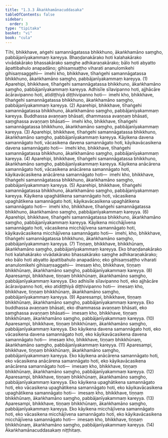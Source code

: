 ```yaml
---
title: "1.3.3 Ākaṅkhamānacuddasaka"
tableOfContents: false
sidebar:
  order: 3
type: "tipitaka"
basket: "vi"
book: "cula"
---
```



<DynamicBreadcrumb />

<Division number="27" book="cula" e="ch" v="4" p="31">

<Paragraph number="135" book="cula">
Tīhi, bhikkhave, aṅgehi samannāgatassa bhikkhuno, ākaṅkhamāno saṃgho, pabbājanīyakammaṃ kareyya. Bhaṇḍanakārako hoti kalahakārako vivādakārako bhassakārako saṃghe adhikaraṇakārako; bālo hoti abyatto āpattibahulo anapadāno; gihisaṃsaṭṭho viharati ananulomikehi gihisaṃsaggehi—  imehi kho, bhikkhave, tīhaṅgehi samannāgatassa bhikkhuno, ākaṅkhamāno saṃgho, pabbājanīyakammaṃ kareyya. (1)
</Paragraph>

<Paragraph number="136" book="cula">
Aparehipi, bhikkhave, tīhaṅgehi samannāgatassa bhikkhuno, ākaṅkhamāno saṃgho, pabbājanīyakammaṃ kareyya. Adhisīle sīlavipanno hoti, ajjhācāre ācāravipanno hoti, atidiṭṭhiyā diṭṭhivipanno hoti—  imehi kho, bhikkhave, tīhaṅgehi samannāgatassa bhikkhuno, ākaṅkhamāno saṃgho, pabbājanīyakammaṃ kareyya. (2)
</Paragraph>

<Paragraph number="137" book="cula">
Aparehipi, bhikkhave, tīhaṅgehi samannāgatassa bhikkhuno, ākaṅkhamāno saṃgho, pabbājanīyakammaṃ kareyya. Buddhassa avaṇṇaṃ bhāsati, dhammassa avaṇṇaṃ bhāsati, saṃghassa avaṇṇaṃ bhāsati—  imehi kho, bhikkhave, tīhaṅgehi samannāgatassa bhikkhuno, ākaṅkhamāno saṃgho, pabbājanīyakammaṃ kareyya. (3)
</Paragraph>

<Paragraph number="138" book="cula">
Aparehipi, bhikkhave, tīhaṅgehi samannāgatassa bhikkhuno, ākaṅkhamāno saṃgho, pabbājanīyakammaṃ kareyya. Kāyikena davena samannāgato hoti, vācasikena davena samannāgato hoti, kāyikavācasikena davena samannāgato hoti—  imehi kho, bhikkhave, tīhaṅgehi samannāgatassa bhikkhuno, ākaṅkhamāno saṃgho, pabbājanīyakammaṃ kareyya. (4)
</Paragraph>

<Paragraph number="139" book="cula">
Aparehipi, bhikkhave, tīhaṅgehi samannāgatassa bhikkhuno, ākaṅkhamāno saṃgho, pabbājanīyakammaṃ kareyya. Kāyikena anācārena samannāgato hoti, vācasikena anācārena samannāgato hoti, kāyikavācasikena anācārena samannāgato hoti—  imehi kho, bhikkhave, tīhaṅgehi samannāgatassa bhikkhuno, ākaṅkhamāno saṃgho, pabbājanīyakammaṃ kareyya. (5)
</Paragraph>

<Paragraph number="140" book="cula">
Aparehipi, bhikkhave, tīhaṅgehi samannāgatassa bhikkhuno, ākaṅkhamāno saṃgho, pabbājanīyakammaṃ kareyya. Kāyikena upaghātikena samannāgato hoti, vācasikena upaghātikena samannāgato hoti, kāyikavācasikena upaghātikena samannāgato hoti—  imehi kho, bhikkhave, tīhaṅgehi samannāgatassa bhikkhuno, ākaṅkhamāno saṃgho, pabbājanīyakammaṃ kareyya. (6)
</Paragraph>

<Paragraph number="141" book="cula">
Aparehipi, bhikkhave, tīhaṅgehi samannāgatassa bhikkhuno, ākaṅkhamāno saṃgho, pabbājanīyakammaṃ kareyya. Kāyikena micchājīvena samannāgato hoti, vācasikena micchājīvena samannāgato hoti, kāyikavācasikena micchājīvena samannāgato hoti—  imehi, kho, bhikkhave, tīhaṅgehi samannāgatassa bhikkhuno, ākaṅkhamāno saṃgho, pabbājanīyakammaṃ kareyya. (7)
</Paragraph>

<Paragraph number="142" book="cula">
Tiṇṇaṃ, bhikkhave, bhikkhūnaṃ, ākaṅkhamāno saṃgho, pabbājanīyakammaṃ kareyya. Eko bhaṇḍanakārako hoti kalahakārako vivādakārako bhassakārako saṃghe adhikaraṇakārako; eko bālo hoti abyatto āpattibahulo anapadāno; eko gihisaṃsaṭṭho viharati ananulomikehi gihisaṃsaggehi—  imesaṃ kho, bhikkhave, tiṇṇaṃ bhikkhūnaṃ, ākaṅkhamāno saṃgho, pabbājanīyakammaṃ kareyya. (8)
</Paragraph>

<Paragraph number="143" book="cula">
Aparesampi, bhikkhave, tiṇṇaṃ bhikkhūnaṃ, ākaṅkhamāno saṃgho, pabbājanīyakammaṃ kareyya. Eko adhisīle sīlavipanno hoti, eko ajjhācāre ācāravipanno hoti, eko atidiṭṭhiyā diṭṭhivipanno hoti—  imesaṃ kho, bhikkhave, tiṇṇaṃ bhikkhūnaṃ, ākaṅkhamāno saṃgho, pabbājanīyakammaṃ kareyya. (9)
</Paragraph>

<Paragraph number="144" book="cula">
Aparesampi, bhikkhave, tiṇṇaṃ bhikkhūnaṃ, ākaṅkhamāno saṃgho, pabbājanīyakammaṃ kareyya. Eko buddhassa avaṇṇaṃ bhāsati, eko dhammassa avaṇṇaṃ bhāsati, eko saṃghassa avaṇṇaṃ bhāsati—  imesaṃ kho, bhikkhave, tiṇṇaṃ bhikkhūnaṃ, ākaṅkhamāno saṃgho, pabbājanīyakammaṃ kareyya. (10)
</Paragraph>

<Paragraph number="145" book="cula">
Aparesampi, bhikkhave, tiṇṇaṃ bhikkhūnaṃ, ākaṅkhamāno saṃgho, pabbājanīyakammaṃ kareyya. Eko kāyikena davena samannāgato hoti, eko vācasikena davena samannāgato hoti, eko kāyikavācasikena davena samannāgato hoti—  imesaṃ kho, bhikkhave, tiṇṇaṃ bhikkhūnaṃ, ākaṅkhamāno saṃgho, pabbājanīyakammaṃ kareyya. (11)
</Paragraph>

<Paragraph number="146" book="cula">
Aparesampi, bhikkhave, tiṇṇaṃ bhikkhūnaṃ, ākaṅkhamāno saṃgho, pabbājanīyakammaṃ kareyya. Eko kāyikena anācārena samannāgato hoti, eko vācasikena anācārena samannāgato hoti, eko kāyikavācasikena anācārena samannāgato hoti—  imesaṃ kho, bhikkhave, tiṇṇaṃ bhikkhūnaṃ, ākaṅkhamāno saṃgho, pabbājanīyakammaṃ kareyya. (12)
</Paragraph>

<Paragraph number="147" book="cula">
Aparesampi, bhikkhave, tiṇṇaṃ bhikkhūnaṃ, ākaṅkhamāno saṃgho, pabbājanīyakammaṃ kareyya. Eko kāyikena upaghātikena samannāgato hoti, eko vācasikena upaghātikena samannāgato hoti, eko kāyikavācasikena upaghātikena samannāgato hoti—  imesaṃ kho, bhikkhave, tiṇṇaṃ bhikkhūnaṃ, ākaṅkhamāno saṃgho, pabbājanīyakammaṃ kareyya. (13)
</Paragraph>

<Paragraph number="148" book="cula">
Aparesampi, bhikkhave, tiṇṇaṃ bhikkhūnaṃ, ākaṅkhamāno saṃgho, pabbājanīyakammaṃ kareyya. Eko kāyikena micchājīvena samannāgato hoti, eko vācasikena micchājīvena samannāgato hoti, eko kāyikavācasikena micchājīvena samannāgato hoti—  imesaṃ kho, bhikkhave, tiṇṇaṃ bhikkhūnaṃ, ākaṅkhamāno saṃgho, pabbājanīyakammaṃ kareyya. (14)

</Paragraph>
</Division>

<Paragraph number="149" type="center" book="cula">
Ākaṅkhamānacuddasakaṃ niṭṭhitaṃ.
</Paragraph>